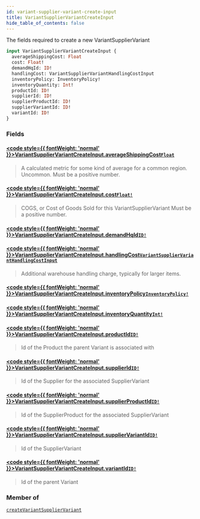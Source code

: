 ```yaml
---
id: variant-supplier-variant-create-input
title: VariantSupplierVariantCreateInput
hide_table_of_contents: false
---
```








The fields required to create a new VariantSupplierVariant

```graphql
input VariantSupplierVariantCreateInput {
  averageShippingCost: Float
  cost: Float!
  demandHqId: ID!
  handlingCost: VariantSupplierVariantHandlingCostInput
  inventoryPolicy: InventoryPolicy!
  inventoryQuantity: Int!
  productId: ID!
  supplierId: ID!
  supplierProductId: ID!
  supplierVariantId: ID!
  variantId: ID!
}
```


### Fields

#### [<code style={{ fontWeight: 'normal' }}>VariantSupplierVariantCreateInput.<b>averageShippingCost</b></code>](#)<Bullet />[`Float`](/demand/api/graphql-admin/reference/scalars/float) <Badge class="secondary" text="scalar"/>
> A calculated metric for some kind of average for a common region. Uncommon.
Must be a positive number.
> 

#### [<code style={{ fontWeight: 'normal' }}>VariantSupplierVariantCreateInput.<b>cost</b></code>](#)<Bullet />[`Float!`](/demand/api/graphql-admin/reference/scalars/float) <Badge class="secondary" text="non-null"/> <Badge class="secondary" text="scalar"/>
> COGS, or Cost of Goods Sold for this VariantSupplierVariant
Must be a positive number.
> 

#### [<code style={{ fontWeight: 'normal' }}>VariantSupplierVariantCreateInput.<b>demandHqId</b></code>](#)<Bullet />[`ID!`](/demand/api/graphql-admin/reference/scalars/id) <Badge class="secondary" text="non-null"/> <Badge class="secondary" text="scalar"/>
> 
> 

#### [<code style={{ fontWeight: 'normal' }}>VariantSupplierVariantCreateInput.<b>handlingCost</b></code>](#)<Bullet />[`VariantSupplierVariantHandlingCostInput`](/demand/api/graphql-admin/reference/inputs/variant-supplier-variant-handling-cost-input) <Badge class="secondary" text="input"/>
> Additional warehouse handling charge, typically for larger items.
> 

#### [<code style={{ fontWeight: 'normal' }}>VariantSupplierVariantCreateInput.<b>inventoryPolicy</b></code>](#)<Bullet />[`InventoryPolicy!`](/demand/api/graphql-admin/reference/enums/inventory-policy) <Badge class="secondary" text="non-null"/> <Badge class="secondary" text="enum"/>
> 
> 

#### [<code style={{ fontWeight: 'normal' }}>VariantSupplierVariantCreateInput.<b>inventoryQuantity</b></code>](#)<Bullet />[`Int!`](/demand/api/graphql-admin/reference/scalars/int) <Badge class="secondary" text="non-null"/> <Badge class="secondary" text="scalar"/>
> 
> 

#### [<code style={{ fontWeight: 'normal' }}>VariantSupplierVariantCreateInput.<b>productId</b></code>](#)<Bullet />[`ID!`](/demand/api/graphql-admin/reference/scalars/id) <Badge class="secondary" text="non-null"/> <Badge class="secondary" text="scalar"/>
> Id of the Product the parent Variant is associated with
> 

#### [<code style={{ fontWeight: 'normal' }}>VariantSupplierVariantCreateInput.<b>supplierId</b></code>](#)<Bullet />[`ID!`](/demand/api/graphql-admin/reference/scalars/id) <Badge class="secondary" text="non-null"/> <Badge class="secondary" text="scalar"/>
> Id of the Supplier for the associated SupplierVariant
> 

#### [<code style={{ fontWeight: 'normal' }}>VariantSupplierVariantCreateInput.<b>supplierProductId</b></code>](#)<Bullet />[`ID!`](/demand/api/graphql-admin/reference/scalars/id) <Badge class="secondary" text="non-null"/> <Badge class="secondary" text="scalar"/>
> Id of the SupplierProduct for the associated SupplierVariant
> 

#### [<code style={{ fontWeight: 'normal' }}>VariantSupplierVariantCreateInput.<b>supplierVariantId</b></code>](#)<Bullet />[`ID!`](/demand/api/graphql-admin/reference/scalars/id) <Badge class="secondary" text="non-null"/> <Badge class="secondary" text="scalar"/>
> Id of the SupplierVariant
> 

#### [<code style={{ fontWeight: 'normal' }}>VariantSupplierVariantCreateInput.<b>variantId</b></code>](#)<Bullet />[`ID!`](/demand/api/graphql-admin/reference/scalars/id) <Badge class="secondary" text="non-null"/> <Badge class="secondary" text="scalar"/>
> Id of the parent Variant
> 



### Member of

[`createVariantSupplierVariant`](/demand/api/graphql-admin/reference/mutations/create-variant-supplier-variant)  <Badge class="secondary" text="mutation"/>



